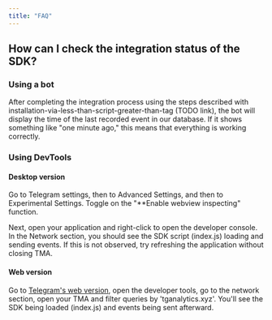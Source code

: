 ```yaml
---
title: "FAQ"
---
```


## How can I check the integration status of the SDK?

### Using a bot

After completing the integration process using the steps described with installation-via-less-than-script-greater-than-tag (TODO link), the bot will display the time of the last recorded event in our database. If it shows something like "one minute ago," this means that everything is working correctly.

### Using DevTools

#### Desktop version

Go to Telegram settings, then to Advanced Settings, and then to Experimental Settings. Toggle on the "**Enable webview inspecting" function.

Next, open your application and right-click to open the developer console. In the Network section, you should see the SDK script (index.js) loading and sending events. If this is not observed, try refreshing the application without closing TMA.

#### Web version

Go to [Telegram's web version](https://web.telegram.org/), open the developer tools, go to the network section, open your TMA and filter queries by 'tganalytics.xyz'. You'll see the SDK being loaded (index.js) and events being sent afterward.
